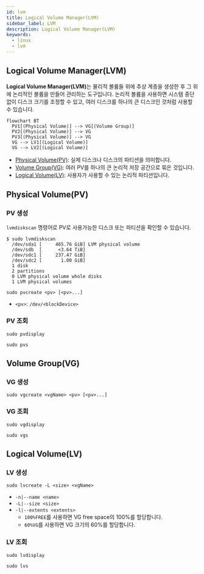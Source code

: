 ```yaml
---
id: lvm
title: Logical Volume Manager(LVM)
sidebar_label: LVM
description: Logical Volume Manager(LVM)
keywords:
  - linux
  - lvm
---
```


## Logical Volume Manager(LVM)

<strong>Logical Volume Manager(LVM)</strong>는 물리적 볼륨들 위에 추상 계층을 생성한 후 그 위에 논리적인 볼륨을 만들어
관리하는 도구입니다. 논리적 볼륨을 사용하면 시스템 중단 없이 디스크 크기를 조정할 수 있고, 여러 디스크를 하나의 큰
디스크인 것처럼 사용할 수 있습니다.

```mermaid
flowchart BT
  PV1[(Physical Volume)] --> VG[(Volume Group)]
  PV2[(Physical Volume)] --> VG
  PV3[(Physical Volume)] --> VG
  VG --> LV1[(Logical Volume)]
  VG --> LV2[(Logical Volume)]
```

- [Physical Volume(PV)](#physical-volumepv): 실제 디스크나 디스크의 파티션을 의미합니다.
- [Volume Group(VG)](#volume-groupvg): 여러 PV를 하나의 큰 논리적 저장 공간으로 묶은 것입니다.
- [Logical Volume(LV)](#logical-volumelv): 사용자가 사용할 수 있는 논리적 파티션입니다.

## Physical Volume(PV)

### PV 생성

`lvmdiskscan` 명령어로 PV로 사용가능한 디스크 또는 파티션을 확인할 수 있습니다.

```shell
$ sudo lvmdiskscan
  /dev/sda1 [     465.76 GiB] LVM physical volume
  /dev/sdb  [      <3.64 TiB]
  /dev/sdc1 [     237.47 GiB]
  /dev/sdc2 [       1.00 GiB]
  1 disk
  2 partitions
  0 LVM physical volume whole disks
  1 LVM physical volumes
```

```shell
sudo pvcreate <pv> [<pv>...]
```

- `<pv>`: `/dev/<blockDevice>`

### PV 조회

```shell
sudo pvdisplay
```

```shell
sudo pvs
```

## Volume Group(VG)

### VG 생성

```shell
sudo vgcreate <vgName> <pv> [<pv>...]
```

### VG 조회

```shell
sudo vgdisplay
```

```shell
sudo vgs
```

## Logical Volume(LV)

### LV 생성

```shell
sudo lvcreate -L <size> <vgName>
```

- `-n|--name <name>`
- `-L|--size <size>`
- `-l|--extents <extents>`
  - `100%FREE`를 사용하면 VG free space의 100%를 할당합니다.
  - `60%VG`를 사용하면 VG 크기의 60%를 할당합니다.

### LV 조회

```shell
sudo lvdisplay
```

```shell
sudo lvs
```

